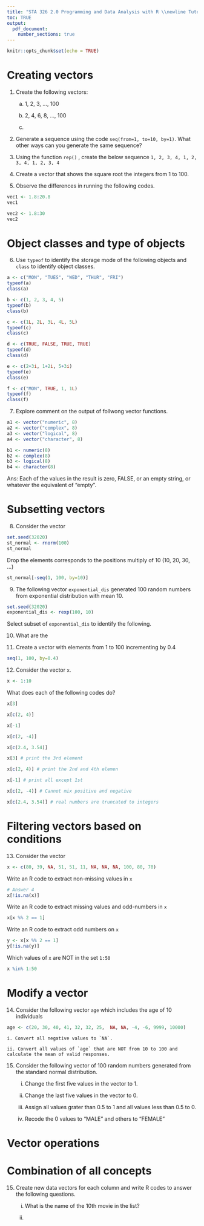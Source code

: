 ```yaml
---
title: "STA 326 2.0 Programming and Data Analysis with R \\newline Tutorial 1"
toc: TRUE
output: 
  pdf_document:
    number_sections: true
---
```


```r
knitr::opts_chunk$set(echo = TRUE)
```


# Creating vectors

1. Create the following vectors:

    (a) 1, 2, 3, ..., 100

    (b) 2, 4, 6, 8, ..., 100

    (c) 

2. Generate a sequence using the code `seq(from=1, to=10, by=1)`. What other ways can you generate the same sequence?


3. Using the function  `rep()` , create the below sequence `1, 2, 3, 4, 1, 2, 3, 4, 1, 2, 3, 4`

4. Create a vector that shows the square root the integers from 1 to 100.

5. Observe the differences in running the following codes.

```r
vec1 <- 1.8:20.8
vec1
```

```r
vec2 <- 1.8:30
vec2

```


# Object classes and type of objects

6. Use `typeof` to identify the storage mode of the following objects and `class` to identify object classes.

```r
a <- c("MON", "TUES", "WED", "THUR", "FRI")
typeof(a)
class(a)
```

```r
b <- c(1, 2, 3, 4, 5)
typeof(b)
class(b)
```

```r
c <- c(1L, 2L, 3L, 4L, 5L)
typeof(c)
class(c)
```

```r
d <- c(TRUE, FALSE, TRUE, TRUE)
typeof(d)
class(d)
```

```r
e <- c(2+3i, 1+2i, 5+3i)
typeof(e)
class(e)
```

```r
f <- c("MON", TRUE, 1, 1L)
typeof(f)
class(f)
```

7. Explore comment on the output of follwong vector functions. 

```r
a1 <- vector("numeric", 8)
a2 <- vector("complex", 8)
a3 <- vector("logical", 8)
a4 <- vector("character", 8)

b1 <- numeric(8)
b2 <- complex(8)
b3 <- logical(8)
b4 <- character(8)

```

Ans: Each of the values in the result is zero, FALSE, or an empty string, or whatever the equivalent of "empty".


# Subsetting vectors

8. Consider the vector 

```r
set.seed(32020)
st_normal <- rnorm(100)
st_normal
```

Drop the elements corresponds to the positions multiply of 10 (10, 20, 30, ...)

```r
st_normal[-seq(1, 100, by=10)]
```

9. The following vector `exponential_dis` generated 100 random numbers from exponential distribution with mean 10.

```r
set.seed(32020)
exponential_dis <- rexp(100, 10)
```

Select subset of `exponential_dis` to identify the following.


10. What are the 

11. Create a vector with elements from 1 to 100 incrementing by 0.4

```r
seq(1, 100, by=0.4)
```



12. Consider the vector `x`. 

```r
x <- 1:10

```

What does each of the following codes do?

```r
x[3]

x[c(2, 4)]

x[-1]

x[c(2, -4)]

x[c(2.4, 3.54)]

```

```r
x[3] # print the 3rd element

x[c(2, 4)] # print the 2nd and 4th elemen

x[-1] # print all except 1st

x[c(2, -4)] # Cannot mix positive and negative

x[c(2.4, 3.54)] # real numbers are truncated to integers

```


# Filtering vectors based on conditions

13. Consider the vector 

```r
x <- c(80, 39, NA, 51, 51, 11, NA, NA, NA, 100, 80, 70)
```

Write an R code to extract non-missing values in `x`

```r
# Answer 4
x[!is.na(x)]

```

Write an R code to extract missing values and odd-numbers in `x`

```r
x[x %% 2 == 1]
```

Write an R code to extract odd numbers on `x`

```r
y <- x[x %% 2 == 1]
y[!is.na(y)]
```

Which values of `x` are NOT in the set `1:50`

```r
x %in% 1:50
```

# Modify a vector

14. Consider the following vector `age` which includes the age of 10 individuals

```r
age <- c(20, 30, 40, 41, 32, 32, 25,  NA, NA, -4, -6, 9999, 10000)

```

    i. Convert all negative values to `NA`.
     
    ii. Convert all values of `age` that are NOT from 10 to 100 and calculate the mean of valid responses.
    
15. Consider the following vector of 100 random numbers generated from the standard normal distribution.

    i. Change the first five values in the vector to 1.
    
    ii. Change the last five values in the vector to 0.
    
    iii. Assign all values grater than 0.5 to 1 and all values less than 0.5 to 0.
    
    iv. Recode the 0 values to "MALE" and others to "FEMALE"
    
    

# Vector operations






# Combination of all concepts

15. Create new data vectors for each column and write R codes to answer the following questions.

    i. What is the name of the 10th movie in the list?
    
    ii. 